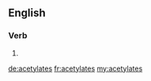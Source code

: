 ==English==

===Verb===
{{head|en}}

# {{en-third-person singular of|acetylate}}

[[de:acetylates]]
[[fr:acetylates]]
[[my:acetylates]]